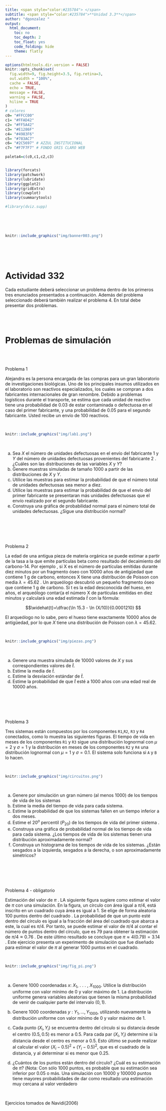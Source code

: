 ```yaml
---
title: <span style="color:#235784"> </span>  
subtitle: <span style="color:#235784">**Unidad 3.3**</span> 
author: "dgonzalez "
output:
  html_document:
    toc: no
    toc_depth: 2
    toc_float: yes
    code_folding: hide
    theme: flatly
---    
```




```r
options(htmltools.dir.version = FALSE)
knitr::opts_chunk$set(
  fig.width=9, fig.height=3.5, fig.retina=3,
  out.width = "100%",
  cache = FALSE,
  echo = TRUE,
  message = FALSE, 
  warning = FALSE,
  hiline = TRUE
)
# colores
c0= "#FFCC00"
c1= "#FFAD42"
c2= "#FF5A42"
c3= "#E1286F"
c4= "#4983F6"
c5= "#783AC7"
c6= "#2C5697" # AZZUL INSTITUCIONAL
c7= "#F7F7F7" # FONDO GRIS CLARO WEB

paleta4=c(c0,c1,c2,c3)


library(forcats)
library(patchwork)
library(lubridate)
library(ggplot2)
library(gridExtra)
library(cowplot)
library(summarytools)

#library(dviz.supp)
```



</br></br></br>

```r
knitr::include_graphics("img/banner003.png")
```
</br></br></br>

# **Actividad 332**

Cada estudiante deberá seleccionar un problema dentro de los primeros tres enunciados presentados a continuación. Además del problema seleccionado deberá también realizar el problema 4. En total debe presentar dos problemas.

<br/><br/>


# **Problemas de simulación**

<br/><br/>

<div class="box2 with-label">
<div class="label">Problema 1</div>


Alejandra es la persona encargada de las compras para un gran laboratorio de investigaciones biológicas. Uno de los principales insumos utilizados en el laboratorio son reactivos especializados, los cuales se compran a dos fabricantes internacionales de gran renombre. Debido a problemas logísticos durante el transporte, se estima que cada unidad de reactivo tiene una probabilidad de $0.03$ de estar contaminada o defectuosa en el caso del primer fabricante, y una probabilidad de $0.05$ para el segundo fabricante. Usted recibe un envío de $100$ reactivos.

<br/>

```r
knitr::include_graphics("img/lab1.png")
```

<br/>

a. Sea $X$ el número de unidades defectuosas en el envío del fabricante 1  y $Y$ del número de unidades  defectuosas provenientes del fabricante 2 . ¿Cuáles son las distribuciones de las variables $X$ y $Y$?
b. Genere muestras simuladas de tamaño $1000$ a partir de las distribuciones de $X$ y $Y$.
c. Utilice las muestras para estimar la probabilidad de que el número total de unidades defectuosas sea menor a diez.
d. Utilice las muestras para estimar la probabilidad de que el envío del primer fabricante  se presentaran más unidades  defectuosas que el envío realizado por el segundo fabricante.
e. Construya una gráfica de probabilidad normal para el número total de unidades defectuosas. ¿Sigue una distribución normal?

</div>

</div>

<br/><br/><br/><br/>


<div class="box2 with-label">
<div class="label">Problema 2</div>

La edad de una antigua pieza de materia orgánica se puede estimar a partir de la tasa a la que emite partículas beta como resultado del decaimiento del carbono-14. Por ejemplo , si X es el número de partículas emitidas durante diez minutos por un fragmento óseo con 10000 años de antigüedad  que contiene 1 g de carbono, entonces X tiene una distribución de Poisson con media $\lambda=45.62$ . Un arqueólogo descubrió un pequeño fragmento óseo que contiene 1 g de carbono. Si t es la edad desconocida del hueso, en años, el arqueólogo contar{a el número X de partículas emitidas en diez minutos y calculará una edad estimada $\widehat{t}$ con la fórmula:
	
$$\widehat{t}=\dfrac{\ln 15.3 - \ln (X/10)}{0.0001210} $$ 
	
El arqueólogo no lo sabe, pero el hueso tiene exactamente $10000$ años de antigüedad, por lo que $X$ tiene una distribución de Poisson con $\lambda=45.62$.
	
<br/>
	
```r
knitr::include_graphics("img/piezas.png")
```
	
<br/>

a. Genere una muestra simulada de 10000 valores de $X$ y sus correspondientes valores de $\widehat{t}$.
b. Estime la media de $\widehat{t}$.
c. Estime la desviación estándar de $\widehat{t}$.
d. Estime la probabilidad de que $\widehat{t}$ esté a 1000 años con una edad real de 10000 años.
	
</div>
	

<br/><br/><br/><br/>
	
<div class="box2 with-label">
<div class="label">Problema 3</div>
	
Tres sistemas están compuestos por los componentes `R1`,`R2`, `R3` y `R4` conectados,  como lo muestra las siguientes figuras. El tiempo de vida en meses de los componentes `R1` y `R3` sigue una distribución lognormal con $\mu=2$ y $\sigma=1$ y la distribución en meses de los componentes `R2` y `R4` una distribución lognormal con $\mu=1$ y $\sigma=0.1$. El sistema solo funciona si `A` y `B` lo hacen.
	
<br/>
	
```r
knitr::include_graphics("img/circuitos.png")
```
	
<br/>
	
a. Genere por simulación un gran número  (al menos $1000$) de los tiempos de vida de los sistemas
b. Estime la media del tiempo de vida para cada sistema.
c. Estime la probabilidad de que los sistemas fallen en un tiempo inferior a dos meses.
d. Estime el $20^{o}$ percentil ($P_{20}$) de los tiempos de vida del primer sistema .
e. Construya una gráfica de probabilidad normal de los tiempo de vida para cada sistema. ¿Los tiempos de vida de los sistemas tienen una distribución aproximadamente normal?
f. Construya un histograma de los tiempos de vida de los sistemas. ¿Están sesgados a la izquierda, sesgados a la derecha, o son aproximadamente simétricos?
</div>
	
<br/><br/><br/><br/>
	
<div class="box2 with-label">
<div class="label">Problema 4 - obligatorio</div>
	
	
Estimación del valor de $\pi$ . LA siguiente figura sugiere como estimar el valor de $\pi$ con una simulación. En la figura, un círculo con área igual a $\pi/4$, está inscrito en un cuadrado cuya área es igual a 1. Se elige de forma aleatoria 100 puntos dentro del cuadrado . La probabilidad de que un punto esté dentro del círculo es igual a la fracción del área del cuadrado que abarca a este, la cual es $\pi/4$. Por tanto, se puede estimar el valor de $\pi/4$ al contar el número de puntos dentro del círculo, que es 79 para obtener la estimación de $\pi/4 \approx 0.76$ . De este último resultado se concluye que $\pi \approx 4(0.79) =3.14$ . Este ejercicio presenta un experimento de simulación que fue diseñado para estimar el valor de $\pi$ al generar 1000 puntos en el cuadrado.
	
<br/>
	
```r
knitr::include_graphics("img/fig_pi.png")
```
	
<br/>
	
a. Genere 1000 coordenadas $x$:  $X_{1}$, . . . , $X_{1000}$. Utilice la distribución uniforme con valor mínimo de $0$ y valor máximo de $1$. La distribución uniforme genera variables aleatorias que tienen la misma probabilidad de venir de cualquier parte del intervalo $(0, 1)$.
	
b. Genere $1000$ coordenadas $y$ : $Y_{1}, . . . , Y_{1000}$, utilizando nuevamente la distribución uniforme con valor mínimo de $0$ y valor máximo de $1$.
	
c. Cada punto $(X_{i},Y_{i})$ se encuentra dentro del círculo si su distancia desde el centro $(0.5, 0.5)$ es menor a $0.5$. Para cada par $(X_{i},Y_{i})$ determine si la distancia desde el centro es menor a $0.5$. Esto último se puede realizar al calcular el valor $(X_{i}-0.5)^{2}+(Y_{i}-0.5)^{2}$, que es el cuadrado de la distancia, y al determinar si es menor que $0.25$.
	
d. ¿Cuántos de los puntos están dentro del círculo? ¿Cuál es su estimación de $\pi$? (Nota: Con sólo 1000 puntos, es probable que su estimación sea inferior por 0.05 o más. Una simulación con 10000 y 100000 puntos tiene mayores probabilidades de dar como resultado una estimación muy cercana al valor verdadero
	
</div>
	
<br/>
	
Ejercicios tomados de Navidi(2006)
	
	
	
	
	
	
	
	